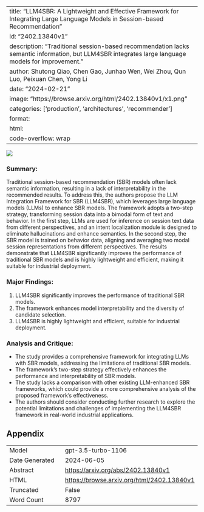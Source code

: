 
---
title: "LLM4SBR: A Lightweight and Effective Framework for Integrating Large Language Models in Session-based Recommendation"
id: "2402.13840v1"
description: "Traditional session-based recommendation lacks semantic information, but LLM4SBR integrates large language models for improvement."
author: Shutong Qiao, Chen Gao, Junhao Wen, Wei Zhou, Qun Luo, Peixuan Chen, Yong Li
date: "2024-02-21"
image: "https://browse.arxiv.org/html/2402.13840v1/x1.png"
categories: ['production', 'architectures', 'recommender']
format:
  html:
    code-overflow: wrap
---

![](https://browse.arxiv.org/html/2402.13840v1/x1.png)

### **Summary:**
Traditional session-based recommendation (SBR) models often lack semantic information, resulting in a lack of interpretability in the recommended results. To address this, the authors propose the LLM Integration Framework for SBR (LLM4SBR), which leverages large language models (LLMs) to enhance SBR models. The framework adopts a two-step strategy, transforming session data into a bimodal form of text and behavior. In the first step, LLMs are used for inference on session text data from different perspectives, and an intent localization module is designed to eliminate hallucinations and enhance semantics. In the second step, the SBR model is trained on behavior data, aligning and averaging two modal session representations from different perspectives. The results demonstrate that LLM4SBR significantly improves the performance of traditional SBR models and is highly lightweight and efficient, making it suitable for industrial deployment.

### **Major Findings:**
1. LLM4SBR significantly improves the performance of traditional SBR models.
2. The framework enhances model interpretability and the diversity of candidate selection.
3. LLM4SBR is highly lightweight and efficient, suitable for industrial deployment.

### **Analysis and Critique:**
- The study provides a comprehensive framework for integrating LLMs with SBR models, addressing the limitations of traditional SBR models.
- The framework's two-step strategy effectively enhances the performance and interpretability of SBR models.
- The study lacks a comparison with other existing LLM-enhanced SBR frameworks, which could provide a more comprehensive analysis of the proposed framework's effectiveness.
- The authors should consider conducting further research to explore the potential limitations and challenges of implementing the LLM4SBR framework in real-world industrial applications.

## Appendix

|          |          |
|----------|----------|
| Model     | gpt-3.5-turbo-1106       |
| Date Generated     | 2024-06-05       |
| Abstract | [https://arxiv.org/abs/2402.13840v1](https://arxiv.org/abs/2402.13840v1)        |
| HTML     | [https://browse.arxiv.org/html/2402.13840v1](https://browse.arxiv.org/html/2402.13840v1)       |
| Truncated       | False       |
| Word Count       | 8797       |